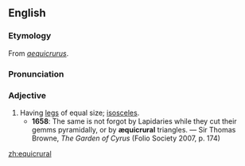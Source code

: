 ==English==

===Etymology===
From {{L.}} ''[[aequicrurus]]''.

===Pronunciation===
{{IPA|/iːkwɪˈkɹʊəɹəl/}}

===Adjective===
{{en-adj}}

# Having [[legs]] of equal size; [[isosceles]].
#*'''1658''': The same is not forgot by Lapidaries while they cut their gemms pyramidally, or by '''æquicrural''' triangles. — Sir Thomas Browne, ''The Garden of Cyrus'' (Folio Society 2007, p. 174)

[[zh:equicrural]]